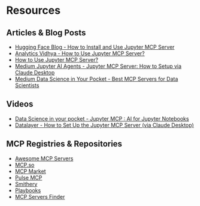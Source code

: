 # Resources

## Articles & Blog Posts

- [Hugging Face Blog - How to Install and Use Jupyter MCP Server](https://huggingface.co/blog/lynn-mikami/jupyter-mcp-server)
- [Analytics Vidhya - How to Use Jupyter MCP Server?](https://www.analyticsvidhya.com/blog/2025/05/jupyter-mcp-server/)
- [How to Use Jupyter MCP Server?](https://medium.com/ai-simplified-in-plain-english/how-to-use-jupyter-mcp-server-87f68fea7471)
- [Medium Jupyter AI Agents - Jupyter MCP Server: How to Setup via Claude Desktop](https://jupyter-ai-agents.datalayer.blog/mcp-server-for-jupyter-heres-your-guide-2025-0b29d975b4e1)
- [Medium Data Science in Your Pocket - Best MCP Servers for Data Scientists](https://medium.com/data-science-in-your-pocket/best-mcp-servers-for-data-scientists-ee4fa6caf066)

## Videos

- [Data Science in your pocket - Jupyter MCP : AI for Jupyter Notebooks](https://www.youtube.com/watch?v=qkoEsqiWDOU)
- [Datalayer - How to Set Up the Jupyter MCP Server (via Claude Desktop)](https://www.youtube.com/watch?v=nPllCQxtaxQ)

## MCP Registries & Repositories

- [Awesome MCP Servers](https://github.com/punkpeye/awesome-mcp-servers)
- [MCP.so](https://mcp.so/server/Integrating-the-Jupyter-server-with-claude-desktop-uisng-the-powerful-model-context-protocol/harshitha-8)
- [MCP Market](https://mcpmarket.com/server/jupyter)
- [Pulse MCP](https://www.pulsemcp.com/servers/datalayer-jupyter)
- [Smithery](https://smithery.ai/server/@datalayer/jupyter-mcp-server)
- [Playbooks](https://playbooks.com/mcp/datalayer-jupyter)
- [MCP Servers Finder](https://www.mcpserverfinder.com/servers/ihrpr/mcp-server-jupyter)
